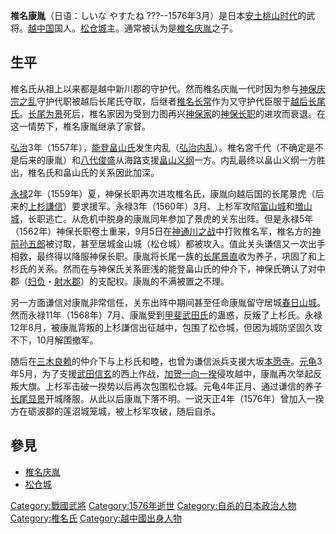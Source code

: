 {{日本武士
|名稱= 椎名康胤
|時代= [[战国时代_(日本)|战国时代]]到[[安土桃山时代|安土桃山时代]]
|出生日期= 不详
|出生地點= 
|逝世日期= [[天正_(日本)|天正]]4年（[[1576年|1576年]]）3月
|逝世地點= 
|假名= しいな やすたね
|羅馬字= Shiina Yasutane
|朝廷官位= 右衛門大夫
|氏族= [[椎名氏|椎名氏]]
|父母= 父：[[椎名庆胤|椎名庆胤]]
|正室= [[稻见茂周|稻见茂周]]之女
|養子= [[椎名景直|'''景直''']]
}}
{{multiple issues|
{{lead section too long|time=2017-01-01T02:21:15+00:00}}
{{unreferenced|time=2017-01-01T02:21:15+00:00}}
}}
'''椎名康胤'''（日语：しいな やすたね ???--1576年3月）是日本[[安土桃山时代|安土桃山时代]]的武将。[[越中国|越中国]]国人。[[松仓城|松仓城]]主。通常被认为是[[椎名庆胤|椎名庆胤]]之子。

==生平==
椎名氏从祖上以来都是越中新川郡的守护代。然而椎名庆胤一代时因为参与[[神保庆宗之乱|神保庆宗之乱]]守护代职被越后长尾氏夺取，后继者[[椎名长常|椎名长常]]作为又守护代臣服于[[越后|越后]][[长尾氏|长尾氏]]。[[长尾为景|长尾为景]]死后，椎名家因为受到力图再兴[[神保家|神保家]]的[[神保长职|神保长职]]的进攻而衰退。在这一情势下，椎名康胤继承了家督。

[[弘治_(日本)|弘治]]3年（1557年），[[能登国|能登]][[畠山氏|畠山氏]]发生内乱（[[弘治内乱|弘治内乱]]）。椎名宮千代（不确定是不是后来的康胤）和[[八代俊盛|八代俊盛]]从海路支援[[畠山义纲|畠山义纲]]一方。内乱最终以畠山义纲一方胜出，椎名氏和畠山氏的关系因此加深。

[[永禄|永禄]]2年（1559年）夏，神保长职再次进攻椎名氏，康胤向越后国的长尾景虎（后来的[[上杉謙信|上杉謙信]]）要求援军。永禄3年（1560年）3月、上杉军攻陷[[富山城|富山城]]和[[増山城|増山城]]，长职逃亡。从危机中脱身的康胤同年参加了景虎的关东出阵。但是永禄5年（1562年）神保长职卷土重来，9月5日在[[神通川之战|神通川之战]]中打败椎名军，椎名方的[[神前孙五郎|神前孙五郎]]被讨取，甚至居城金山城（松仓城）都被攻入。值此关头谦信又一次出手相救，最终得以降服神保长职。康胤将长尾一族的[[长尾景直|长尾景直]]收为养子，巩固了和上杉氏的关系。然而在与神保氏关系匪浅的能登畠山氏的仲介下，神保氏确认了对中郡（[[婦負郡|妇负]]・[[射水郡|射水郡]]）的支配权。康胤的不满被置之不理。

另一方面谦信对康胤非常信任，关东出阵中期间甚至任命康胤留守居城[[春日山城|春日山城]]。然而永禄11年（1568年）7月、康胤受到[[甲斐国|甲斐]][[武田氏|武田氏]]的蛊惑，反叛了上杉氏。永禄12年8月，被康胤背叛的上杉謙信出征越中，包围了松仓城，但因为城防坚固久攻不下，10月解围撤军。

随后在[[三木良赖|三木良赖]]的仲介下与上杉氏和睦，也曾为谦信派兵支援大坂[[本愿寺|本愿寺]]。[[元龟|元龟]]3年5月，为了支援[[武田信玄|武田信玄]]的西上作战，[[加贺一向一揆|加贺一向一揆]]侵攻越中，康胤再次举起反叛大旗。上杉军击破一揆势以后再次包围松仓城。元龟4年正月、通过谦信的养子[[上杉景勝|长尾显景]]开城降服。从此以后康胤下落不明。一说天正4年（1576年）曾加入一揆方在砺波郡的莲沼城笼城，被上杉军攻破，随后自杀。

==參見==
* [[椎名庆胤|椎名庆胤]]
* [[松仓城|松仓城]]

[[Category:戰國武將|Category:戰國武將]]
[[Category:1576年逝世|Category:1576年逝世]]
[[Category:自杀的日本政治人物|Category:自杀的日本政治人物]]
[[Category:椎名氏|Category:椎名氏]]
[[Category:越中國出身人物|Category:越中國出身人物]]